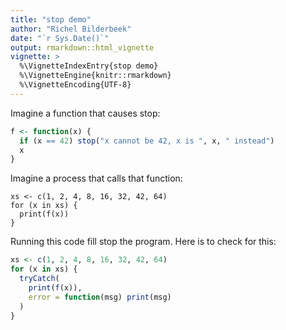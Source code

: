 ```yaml
---
title: "stop demo"
author: "Richel Bilderbeek"
date: "`r Sys.Date()`"
output: rmarkdown::html_vignette
vignette: >
  %\VignetteIndexEntry{stop demo}
  %\VignetteEngine{knitr::rmarkdown}
  %\VignetteEncoding{UTF-8}
---
```


Imagine a function that causes stop:

```r
f <- function(x) {
  if (x == 42) stop("x cannot be 42, x is ", x, " instead")
  x
}
```

Imagine a process that calls that function:

```
xs <- c(1, 2, 4, 8, 16, 32, 42, 64)
for (x in xs) {
  print(f(x))
}
```

Running this code fill stop the program. Here is to check for this:

```r
xs <- c(1, 2, 4, 8, 16, 32, 42, 64)
for (x in xs) {
  tryCatch(
    print(f(x)),
    error = function(msg) print(msg)
  )
}
```
